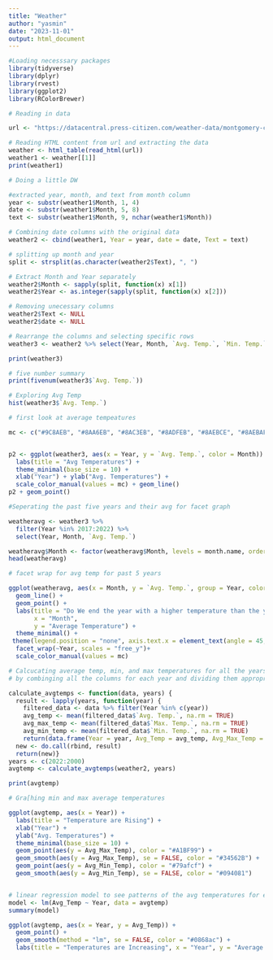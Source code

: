 ```yaml
---
title: "Weather"
author: "yasmin"
date: "2023-11-01"
output: html_document
---
```


```r
#Loading necesssary packages 
library(tidyverse)
library(dplyr)
library(rvest)
library(ggplot2)
library(RColorBrewer)

```


```r
# Reading in data 

url <- "https://datacentral.press-citizen.com/weather-data/montgomery-county/24031/2023-09-01/table/"

# Reading HTML content from url and extracting the data 
weather <- html_table(read_html(url))
weather1 <- weather[[1]]
print(weather1)

```


```r
# Doing a little DW

#extracted year, month, and text from month column
year <- substr(weather1$Month, 1, 4)
date <- substr(weather1$Month, 5, 8)
text <- substr(weather1$Month, 9, nchar(weather1$Month))

# Combining date columns with the original data 
weather2 <- cbind(weather1, Year = year, date = date, Text = text)

# splitting up month and year
split <- strsplit(as.character(weather2$Text), ", ")

# Extract Month and Year separately
weather2$Month <- sapply(split, function(x) x[1])
weather2$Year <- as.integer(sapply(split, function(x) x[2]))

# Removing unecessary columns 
weather2$Text <- NULL
weather2$date <- NULL

# Rearrange the columns and selecting specific rows 
weather3 <- weather2 %>% select(Year, Month, `Avg. Temp.`, `Min. Temp.`, `Max. Temp.`, `Precipitation`, `Heating Degree Days`, `Cooling Degree Days`) %>%filter(Year > 1999)

print(weather3)
```


```r
# five number summary 
print(fivenum(weather3$`Avg. Temp.`))
```


```r
# Exploring Avg Temp
hist(weather3$`Avg. Temp.`)
```


```r
# first look at average tempeatures 

mc <- c("#9C8AEB", "#8AA6EB", "#8AC3EB", "#8ADFEB", "#8AEBCE", "#8AEBAF", "#8AEB99", "#9DEB8A", "#BBEB8A", "#D2EB8A", "#E7EB8A", "#EBD88A")


p2 <- ggplot(weather3, aes(x = Year, y = `Avg. Temp.`, color = Month)) +
  labs(title = "Avg Temperatures") + 
  theme_minimal(base_size = 10) +
  xlab("Year") + ylab("Avg. Temperatures") +
  scale_color_manual(values = mc) + geom_line()
p2 + geom_point()

```


```r
#Seperating the past five years and their avg for facet graph

weatheravg <- weather3 %>%
  filter(Year %in% 2017:2022) %>%
  select(Year, Month, `Avg. Temp.`)

weatheravg$Month <- factor(weatheravg$Month, levels = month.name, ordered = TRUE)
head(weatheravg)
```


```r
# facet wrap for avg temp for past 5 years

ggplot(weatheravg, aes(x = Month, y = `Avg. Temp.`, group = Year, color = as.factor(Year))) +
  geom_line() +
  geom_point() +
  labs(title = "Do We end the year with a higher temperature than the year before?",
       x = "Month",
       y = "Average Temperature") +
  theme_minimal() +
 theme(legend.position = "none", axis.text.x = element_text(angle = 45, hjust = 1)) +
  facet_wrap(~Year, scales = "free_y")+
  scale_color_manual(values = mc)


```


```r
# Calcucating average temp, min, and max temperatures for all the years 
# by combinging all the columns for each year and dividing them appropriately

calculate_avgtemps <- function(data, years) {
  result <- lapply(years, function(year) {
    filtered_data <- data %>% filter(Year %in% c(year))
    avg_temp <- mean(filtered_data$`Avg. Temp.`, na.rm = TRUE)
    avg_max_temp <- mean(filtered_data$`Max. Temp.`, na.rm = TRUE)
    avg_min_temp <- mean(filtered_data$`Min. Temp.`, na.rm = TRUE)
    return(data.frame(Year = year, Avg_Temp = avg_temp, Avg_Max_Temp = avg_max_temp, Avg_Min_Temp = avg_min_temp))})
  new <- do.call(rbind, result)
  return(new)}
years <- c(2022:2000)
avgtemp <- calculate_avgtemps(weather2, years)

print(avgtemp)


```


```r
# Gra[hing min and max average temperatures

ggplot(avgtemp, aes(x = Year)) +
  labs(title = "Temperature are Rising") +
  xlab("Year") +
  ylab("Avg. Temperatures") +
  theme_minimal(base_size = 10) +
  geom_point(aes(y = Avg_Max_Temp), color = "#A1BF99") +
  geom_smooth(aes(y = Avg_Max_Temp), se = FALSE, color = "#34562B") +
  geom_point(aes(y = Avg_Min_Temp), color = "#79afcf") +
  geom_smooth(aes(y = Avg_Min_Temp), se = FALSE, color = "#094081") 



```


```r
# linear regression model to see patterns of the avg temperatures for each year
model <- lm(Avg_Temp ~ Year, data = avgtemp)
summary(model)

```


```r
ggplot(avgtemp, aes(x = Year, y = Avg_Temp)) +
  geom_point() +
  geom_smooth(method = "lm", se = FALSE, color = "#0868ac") +
  labs(title = "Temperatures are Increasing", x = "Year", y = "Average Temperature")

```


